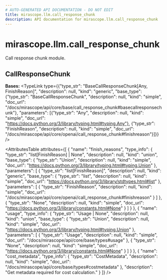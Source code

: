 ```yaml
---
# AUTO-GENERATED API DOCUMENTATION - DO NOT EDIT
title: mirascope.llm.call_response_chunk
description: API documentation for mirascope.llm.call_response_chunk
---
```


# mirascope.llm.call_response_chunk

Call response chunk module.

## <ApiType type="Class" path="llm/call_response_chunk" symbolName="CallResponseChunk" /> CallResponseChunk

**Bases:** 
<TypeLink type={{"type_str": "BaseCallResponseChunk[Any, FinishReason]", "description": null, "kind": "generic", "base_type": {"type_str": "BaseCallResponseChunk", "description": null, "kind": "simple", "doc_url": "/docs/mirascope/api/core/base/call_response_chunk#basecallresponsechunk"}, "parameters": [{"type_str": "Any", "description": null, "kind": "simple", "doc_url": "https://docs.python.org/3/library/typing.html#typing.Any"}, {"type_str": "FinishReason", "description": null, "kind": "simple", "doc_url": "/docs/mirascope/api/core/openai/call_response_chunk#finishreason"}]}} />

<AttributesTable
  attributes={[
  {
    "name": "finish_reasons",
    "type_info": {
      "type_str": "list[FinishReason] | None",
      "description": null,
      "kind": "union",
      "base_type": {
        "type_str": "Union",
        "description": null,
        "kind": "simple",
        "doc_url": "https://docs.python.org/3/library/typing.html#typing.Union"
      },
      "parameters": [
        {
          "type_str": "list[FinishReason]",
          "description": null,
          "kind": "generic",
          "base_type": {
            "type_str": "list",
            "description": null,
            "kind": "simple",
            "doc_url": "https://docs.python.org/3/library/stdtypes.html#list"
          },
          "parameters": [
            {
              "type_str": "FinishReason",
              "description": null,
              "kind": "simple",
              "doc_url": "/docs/mirascope/api/core/openai/call_response_chunk#finishreason"
            }
          ]
        },
        {
          "type_str": "None",
          "description": null,
          "kind": "simple",
          "doc_url": "https://docs.python.org/3/library/constants.html#None"
        }
      ]
    }
  },
  {
    "name": "usage",
    "type_info": {
      "type_str": "Usage | None",
      "description": null,
      "kind": "union",
      "base_type": {
        "type_str": "Union",
        "description": null,
        "kind": "simple",
        "doc_url": "https://docs.python.org/3/library/typing.html#typing.Union"
      },
      "parameters": [
        {
          "type_str": "Usage",
          "description": null,
          "kind": "simple",
          "doc_url": "/docs/mirascope/api/core/base/types#usage"
        },
        {
          "type_str": "None",
          "description": null,
          "kind": "simple",
          "doc_url": "https://docs.python.org/3/library/constants.html#None"
        }
      ]
    }
  },
  {
    "name": "cost_metadata",
    "type_info": {
      "type_str": "CostMetadata",
      "description": null,
      "kind": "simple",
      "doc_url": "/docs/mirascope/api/core/base/types#costmetadata"
    },
    "description": "Get metadata required for cost calculation."
  }
]}
/>


